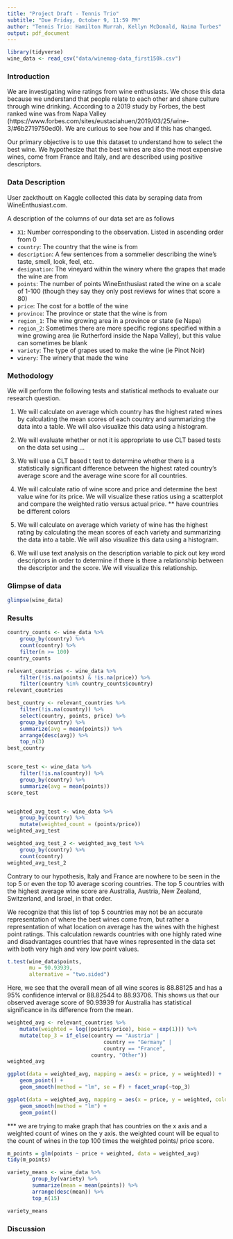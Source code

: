 ```yaml
---
title: "Project Draft - Tennis Trio"
subtitle: "Due Friday, October 9, 11:59 PM"
author: "Tennis Trio: Hamilton Murrah, Kellyn McDonald, Naima Turbes"
output: pdf_document
---
```

```r
library(tidyverse)
wine_data <- read_csv("data/winemag-data_first150k.csv") 
```

### Introduction

We are investigating wine ratings from wine enthusiasts. We chose this data because we understand that people relate to each other and share culture through wine drinking. According to a 2019 study by Forbes, the best ranked wine was from Napa Valley (https://www.forbes.com/sites/eustaciahuen/2019/03/25/wine-3/#6b2719750ed0). We are curious to see how and if this has changed.

Our primary objective is to use this dataset to understand how to select the best wine. We hypothesize that the best wines are also the most expensive wines, come from France and Italy, and are described using positive descriptors.


### Data Description

User zackthoutt on Kaggle collected this data by scraping data from WineEnthusiast.com.

A description of the columns of our data set are as follows

- `X1`: Number corresponding to the observation. Listed in ascending order from 0
- `country`: The country that the wine is from
- `description`: A few sentences from a sommelier describing the wine's taste, smell, look, feel, etc.
- `designation`: The vineyard within the winery where the grapes that made the wine are from
- `points`: The number of points WineEnthusiast rated the wine on a scale of 1-100 (though they say they only post reviews for wines that score $\geq$ 80)
- `price`: The cost for a bottle of the wine
- `province`: The province or state that the wine is from
- `region_1`: The wine growing area in a province or state (ie Napa)
- `region_2`: Sometimes there are more specific regions specified within a wine growing area (ie Rutherford inside the Napa Valley), but this value can sometimes be blank
- `variety`: The type of grapes used to make the wine (ie Pinot Noir)
- `winery`: The winery that made the wine


### Methodology
 
We will perform the following tests and statistical methods to evaluate our research question.
 
1. We will calculate on average which country has the highest rated wines by calculating the mean scores of each country and summarizing the data into a table. We will also visualize this data using a histogram.
 
2. We will evaluate whether or not it is appropriate to use CLT based tests on the data set using ...
 
3. We will use a CLT based t test to determine whether there is a statistically significant difference between the highest rated country's average score and the average wine score for all countries.
 
4. We will calculate ratio of wine score and price and determine the best value wine for its price. We will visualize these ratios using a scatterplot and compare the weighted ratio versus actual price.
** have countries be different colors
 
5. We will calculate on average which variety of wine has the highest rating  by calculating the mean scores of each variety and summarizing the data into a table. We will also visualize this data using a histogram.
 
6. We will use text analysis on the description variable to pick out key word descriptors in order to determine if there is there a relationship between the descriptor and the score. We will visualize this relationship.

### Glimpse of data

```r
glimpse(wine_data)
```

### Results
``` r
country_counts <- wine_data %>%
    group_by(country) %>%
    count(country) %>%
    filter(n >= 100)
country_counts

relevant_countries <- wine_data %>%
    filter(!is.na(points) & !is.na(price)) %>%
    filter(country %in% country_counts$country)
relevant_countries

best_country <- relevant_countries %>%
    filter(!is.na(country)) %>%
    select(country, points, price) %>%
    group_by(country) %>%
    summarize(avg = mean(points)) %>%
    arrange(desc(avg)) %>%
    top_n(3)
best_country


score_test <- wine_data %>%
    filter(!is.na(country)) %>%
    group_by(country) %>%
    summarize(avg = mean(points))
score_test


weighted_avg_test <- wine_data %>%
    group_by(country) %>%
    mutate(weighted_count = (points/price))
weighted_avg_test

weighted_avg_test_2 <- weighted_avg_test %>%
    group_by(country) %>%
    count(country)
weighted_avg_test_2
```

Contrary to our hypothesis, Italy and France are nowhere to be seen in the top 5 or even the top 10 average scoring countries. The top 5 countries with the highest average wine score are Australia, Austria, New Zealand, Switzerland, and Israel, in that order.

We recognize that this list of top 5 countries may not be an accurate representation of where the best wines come from, but rather a representation of what location on average has the wines with the highest point ratings. This calculation rewards countries with one highly rated wine and disadvantages countries that have wines represented in the data set with both very high and very low point values.

``` r
t.test(wine_data$points,
       mu = 90.93939,
       alternative = "two.sided")
```
Here, we see that the overall mean of all wine scores is 88.88125 and has a 95% confidence interval or 88.82544 to 88.93706. This shows us that our observed average score of 90.93939 for Australia has statistical significance in its difference from the mean.

```r
weighted_avg <- relevant_countries %>% 
    mutate(weighted = log((points/price), base = exp(1))) %>% 
    mutate(top_3 = if_else(country == "Austria" |
                               country == "Germany" |
                               country == "France",
                           country, "Other"))
weighted_avg

ggplot(data = weighted_avg, mapping = aes(x = price, y = weighted)) + 
    geom_point() + 
    geom_smooth(method = "lm", se = F) + facet_wrap(~top_3)

ggplot(data = weighted_avg, mapping = aes(x = price, y = weighted, color = top_3)) +
    geom_smooth(method = "lm") +
    geom_point()
```
*** we are trying to make graph that has countries on the x axis and a weighted count of wines on the y axis. the weighted count will be equal to the count of wines in the top 100 times the weighted points/ price score. 


``` r
m_points = glm(points ~ price + weighted, data = weighted_avg)
tidy(m_points)
```

```r
variety_means <- wine_data %>% 
        group_by(variety) %>% 
        summarize(mean = mean(points)) %>% 
        arrange(desc(mean)) %>% 
        top_n(15)

variety_means
```
### Discussion
